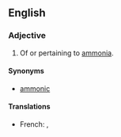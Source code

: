 ==English==

===Adjective===
{{en-adj}}

# {{inorganic chemistry}} Of or pertaining to [[ammonia]].

====Synonyms====
*[[ammonic]]

====Translations====
{{trans-top|of or pertaining to ammonia}}
*French: {{t|fr|ammoniac|m}}, {{t|fr|ammoniaque|m}}
{{trans-mid}}
{{trans-bottom}}